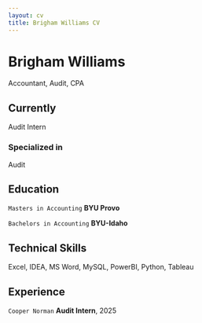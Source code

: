 ```yaml
---
layout: cv
title: Brigham Williams CV
---
```

# Brigham Williams
Accountant, Audit, CPA


## Currently

Audit Intern

### Specialized in

Audit


## Education

`Masters in Accounting`
__BYU Provo__

`Bachelors in Accounting`
__BYU-Idaho__


## Technical Skills
Excel, IDEA, MS Word, MySQL, PowerBI, Python, Tableau


## Experience

`Cooper Norman`
__Audit Intern__, 2025



<!-- ### Footer

Last updated: April 2025 -->